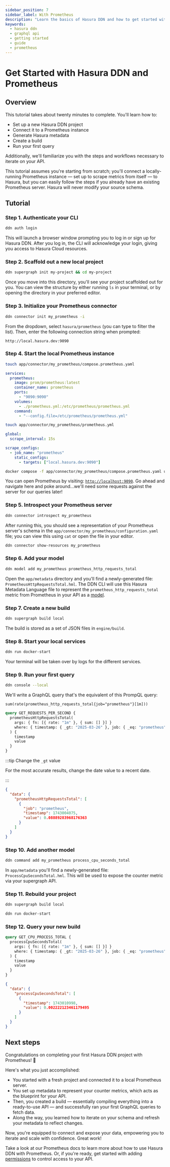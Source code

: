 ```yaml
---
sidebar_position: 7
sidebar_label: With Prometheus
description: "Learn the basics of Hasura DDN and how to get started with Prometheus metrics."
keywords:
  - hasura ddn
  - graphql api
  - getting started
  - guide
  - prometheus
---
```



# Get Started with Hasura DDN and Prometheus

## Overview

This tutorial takes about twenty minutes to complete. You'll learn how to:

- Set up a new Hasura DDN project
- Connect it to a Prometheus instance
- Generate Hasura metadata
- Create a build
- Run your first query

Additionally, we'll familiarize you with the steps and workflows necessary to iterate on your API.

This tutorial assumes you're starting from scratch; you'll connect a locally-running Prometheus instance — set up to
scrape metrics from itself — to Hasura, but you can easily follow the steps if you already have an existing Prometheus
server. Hasura will never modify your source schema.

<Prereqs />

## Tutorial

### Step 1. Authenticate your CLI

```sh title="Before you can create a new Hasura DDN project, you need to authenticate your CLI:"
ddn auth login
```

This will launch a browser window prompting you to log in or sign up for Hasura DDN. After you log in, the CLI will
acknowledge your login, giving you access to Hasura Cloud resources.

### Step 2. Scaffold out a new local project

```sh title="Next, create a new local project:"
ddn supergraph init my-project && cd my-project
```

Once you move into this directory, you'll see your project scaffolded out for you. You can view the structure by either
running `ls` in your terminal, or by opening the directory in your preferred editor.

### Step 3. Initialize your Prometheus connector

```sh title="In your project directory, run:"
ddn connector init my_prometheus -i
```

From the dropdown, select `hasura/prometheus` (you can type to filter the list). Then, enter the following connection
string when prompted:

```plaintext
http://local.hasura.dev:9090
```

### Step 4. Start the local Prometheus instance

```sh title="Begin by creating a compose file for the Prometheus server:"
touch app/connector/my_prometheus/compose.prometheus.yaml
```

```yaml title="Then, open the file and add the following:"
services:
  prometheus:
    image: prom/prometheus:latest
    container_name: prometheus
    ports:
      - "9090:9090"
    volumes:
      - ./prometheus.yml:/etc/prometheus/prometheus.yml
    command:
      - "--config.file=/etc/prometheus/prometheus.yml"
```

```sh title="In the same directory, create a Prometheus configuration file:"
touch app/connector/my_prometheus/prometheus.yml
```

```yaml title="Then, open the file and add the following:"
global:
  scrape_interval: 15s

scrape_configs:
  - job_name: "prometheus"
    static_configs:
      - targets: ["local.hasura.dev:9090"]
```

```sh title="Run the container:"
docker compose -f app/connector/my_prometheus/compose.prometheus.yaml up -d
```

You can open Prometheus by visiting: [`http://localhost:9090`](http://localhost:9090). Go ahead and navigate here and
poke around...we'll need some requests against the server for our queries later!

### Step 5. Introspect your Prometheus server

```sh title="Next, use the CLI to introspect your Prometheus server:"
ddn connector introspect my_prometheus
```

After running this, you should see a representation of your Prometheus server's schema in the
`app/connector/my_prometheus/configuration.yaml` file; you can view this using `cat` or open the file in your editor.

```sh title="Additionally, you can check which resources are available — and their status — at any point using the CLI:"
ddn connector show-resources my_prometheus
```

### Step 6. Add your model

```sh title="Now, let's track a common counter metric as a model in your DDN metadata:"
ddn model add my_prometheus prometheus_http_requests_total
```

Open the `app/metadata` directory and you'll find a newly-generated file: `PrometheusHttpRequestsTotal.hml`. The DDN CLI
will use this Hasura Metadata Language file to represent the `prometheus_http_requests_total` metric from Prometheus in
your API as a [model](/reference/metadata-reference/models.mdx).

### Step 7. Create a new build

```sh title="To create a local build, run:"
ddn supergraph build local
```

The build is stored as a set of JSON files in `engine/build`.

### Step 8. Start your local services

```sh title="Start your local Hasura DDN Engine and Prometheus connector:"
ddn run docker-start
```

Your terminal will be taken over by logs for the different services.

### Step 9. Run your first query

```sh title="In a new terminal tab, open your local console:"
ddn console --local
```

We'll write a GraphQL query that's the equivalent of this PrompQL query:

```plaintext
sum(rate(prometheus_http_requests_total{job="prometheus"}[1m]))
```

```graphql title="In the GraphiQL explorer of the console, write this query:"
query GET_REQUESTS_PER_SECOND {
  prometheusHttpRequestsTotal(
    args: { fn: [{ rate: "1m" }, { sum: [] }] }
    where: { timestamp: { _gt: "2025-03-26" }, job: { _eq: "prometheus" } }
  ) {
    timestamp
    value
  }
}
```

:::tip Change the `_gt` value

For the most accurate results, change the date value to a recent date.

:::

```json title="You'll get a response that looks like this:"
{
  "data": {
    "prometheusHttpRequestsTotal": [
      {
        "job": "prometheus",
        "timestamp": 1743004075,
        "value": 0.08889283968176363
      }
    ]
  }
}
```

### Step 10. Add another model

```sh title="Add the process_cpu_seconds_total counter metric:"
ddn command add my_prometheus process_cpu_seconds_total
```

In `app/metadata` you'll find a newly-generated file: `ProcessCpuSecondsTotal.hml`. This will be used to expose the
counter metric via your supergraph API.

### Step 11. Rebuild your project

```sh title="Next, create a new build:"
ddn supergraph build local
```

```sh title="Bring down the services by pressing CTRL+C and start them back up:"
ddn run docker-start
```

### Step 12. Query your new build

```graphql title="Head back to your console and query the new model:"
query GET_CPU_PROCESS_TOTAL {
  processCpuSecondsTotal(
    args: { fn: [{ rate: "1m" }, { sum: [] }] }
    where: { timestamp: { _gt: "2025-03-26" }, job: { _eq: "prometheus" } }
  ) {
    timestamp
    value
  }
}
```

```json title="You'll get a response that looks like this:"
{
  "data": {
    "processCpuSecondsTotal": [
      {
        "timestamp": 1743010998,
        "value": 0.002222123461179495
      }
    ]
  }
}
```

## Next steps

Congratulations on completing your first Hasura DDN project with Prometheus! 🎉

Here's what you just accomplished:

- You started with a fresh project and connected it to a local Prometheus server.
- You set up metadata to represent your counter metrics, which acts as the blueprint for your API.
- Then, you created a build — essentially compiling everything into a ready-to-use API — and successfully ran your first
  GraphQL queries to fetch data.
- Along the way, you learned how to iterate on your schema and refresh your metadata to reflect changes.

Now, you're equipped to connect and expose your data, empowering you to iterate and scale with confidence. Great work!

Take a look at our Prometheus docs to learn more about how to use Hasura DDN with Prometheus. Or, if you're ready, get
started with adding [permissions](/auth/permissions/index.mdx) to control access to your API.
